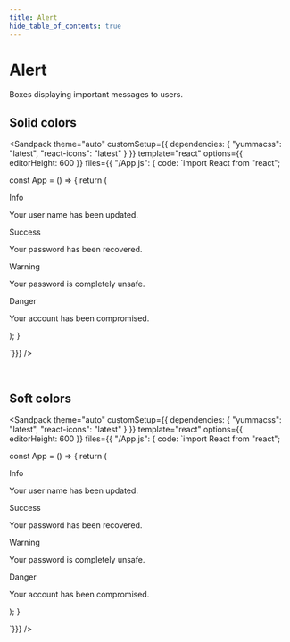 ```yaml
---
title: Alert
hide_table_of_contents: true
---
```




# Alert

Boxes displaying important messages to users.

## Solid colors

<Sandpack
theme="auto"
customSetup={{ dependencies: { "yummacss": "latest", "react-icons": "latest" } }}
template="react"
options={{ editorHeight: 600 }}
files={{ "/App.js": {
code: `import React from "react";

const App = () => {
   return (
      <div className="cnn">
         <div className="mt-1 bg-blue fs-sm t-white rad-2 p-1" role="alert">
            <span className="fw-600">Info</span>
            <p>Your user name has been updated.</p>
         </div>
         <div className="mt-1 bg-teal fs-sm t-white rad-2 p-1" role="alert">
            <span className="fw-600">Success</span>
            <p>Your password has been recovered.</p>
         </div>
         <div className="mt-1 bg-yellow fs-sm t-white rad-2 p-1" role="alert">
            <span className="fw-600">Warning</span>
            <p>Your password is completely unsafe.</p>
         </div>
         <div className="mt-1 bg-red fs-sm t-white rad-2 p-1" role="alert">
            <span className="fw-600">Danger</span>
            <p>Your account has been compromised.</p>
         </div>
      </div>
   );
}

`}}}
/>

<br />

## Soft colors

<Sandpack
theme="auto"
customSetup={{ dependencies: { "yummacss": "latest", "react-icons": "latest" } }}
template="react"
options={{ editorHeight: 600 }}
files={{ "/App.js": {
code: `import React from "react";

const App = () => {
   return (
      <div className="cnn">
         <div className="bc-d-blue-2 bg-l-blue-6 fs-sm mt-1 p-1 rad-2 t-d-blue-6" role="alert">
            <span className="fw-600">Info</span>
            <p>Your user name has been updated.</p>
         </div>
         <div className="bc-d-teal-2 bg-l-teal-6 fs-sm mt-1 p-1 rad-2 t-d-teal-6" role="alert">
            <span className="fw-600">Success</span>
            <p>Your password has been recovered.</p>
         </div>
         <div className="bc-d-yellow-2 bg-l-yellow-6 fs-sm mt-1 p-1 rad-2 t-d-yellow-6" role="alert">
            <span className="fw-600">Warning</span>
            <p>Your password is completely unsafe.</p>
         </div>
         <div className="bc-d-red-2 bg-l-red-6 fs-sm mt-1 p-1 rad-2 t-d-red-6" role="alert">
            <span className="fw-600">Danger</span>
            <p>Your account has been compromised.</p>
         </div>
      </div>
   );
}

`}}}
/>